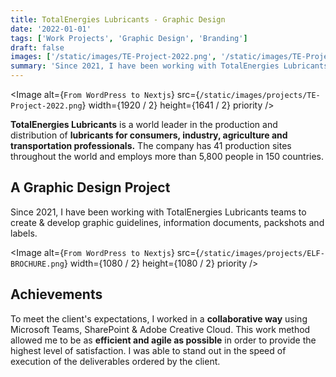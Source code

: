 ```yaml
---
title: TotalEnergies Lubricants - Graphic Design
date: '2022-01-01'
tags: ['Work Projects', 'Graphic Design', 'Branding']
draft: false
images: ['/static/images/TE-Project-2022.png', '/static/images/TE-Project-2022.png']
summary: 'Since 2021, I have been working with TotalEnergies Lubricants teams to create & develop graphic guidelines...'
---
```


<Image
  alt={`From WordPress to Nextjs`}
  src={`/static/images/projects/TE-Project-2022.png`}
  width={1920 / 2}
  height={1641 / 2}
  priority
/>

**TotalEnergies Lubricants** is a world leader in the production and distribution of **lubricants for consumers, industry, agriculture and transportation professionals.** The company has 41 production sites throughout the world and employs more than 5,800 people in 150 countries.

## A Graphic Design Project

Since 2021, I have been working with TotalEnergies Lubricants teams to create & develop graphic guidelines, information documents, packshots and labels.

<Image
  alt={`From WordPress to Nextjs`}
  src={`/static/images/projects/ELF-BROCHURE.png`}
  width={1080 / 2}
  height={1080 / 2}
  priority
/>

## Achievements

To meet the client's expectations, I worked in a **collaborative way** using Microsoft Teams, SharePoint & Adobe Creative Cloud. This work method allowed me to be as **efficient and agile as possible** in order to provide the highest level of satisfaction. I was able to stand out in the speed of execution of the deliverables ordered by the client.
